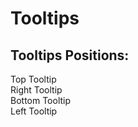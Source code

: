 
<Meta title="Tooltips" component={Tooltip} />

# Tooltips

<Story name="Tooltips">
  <div style={{ display: "flex", flexDirection: "column", gap: "4rem" }}>
    <div>
      <h2 style={{ color: "black", fontWeight: "100" }}>Tooltips Positions:</h2>
      <div
        style={{
          display: "grid",
          gridTemplateColumns: "repeat(4, 200px)",
          gap: '16px'
        }}
      >
        <Tooltip id="1" place="top" tip="Top">
          <div
            style={{
              minWidth: "100px",
              padding: "10px",
              border: "1px solid black",
              borderRadius: "6px",
              cursor: "default",
              background: "#2e3958",
              color: "white"
            }}
          >
            Top Tooltip
          </div>
        </Tooltip>
        <Tooltip id="2" place="right" tip="Right">
          <div
            style={{
              minWidth: "100px",
              padding: "10px",
              border: "1px solid black",
              borderRadius: "6px",
              cursor: "default",
              background: "#2e3958",
              color: "white"
            }}
          >
            Right Tooltip
          </div>
        </Tooltip>
        <Tooltip id="3" place="bottom" tip="Bottom">
          <div
            style={{
              minWidth: "100px",
              padding: "10px",
              border: "1px solid black",
              borderRadius: "6px",
              cursor: "default",
              background: "#2e3958",
              color: "white"
            }}
          >
            Bottom Tooltip
          </div>
        </Tooltip>
        <Tooltip id="4" place="left" tip="left">
          <div
            style={{
              minWidth: "100px",
              padding: "10px",
              border: "1px solid black",
              borderRadius: "6px",
              cursor: "default",
              background: "#2e3958",
              color: "white"
            }}
          >
            Left Tooltip
          </div>
        </Tooltip>
      </div>
    </div>
  </div>
</Story>
